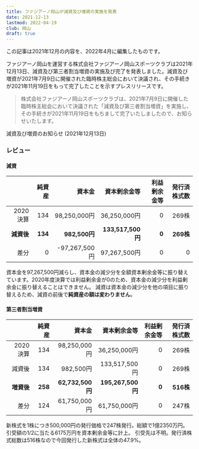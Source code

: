 ```yaml
---
title: ファジアーノ岡山が減資及び増資の実施を発表
date: 2021-12-13
lastmod: 2022-04-19
club: 岡山
draft: true
---
```


<Alert severity="warning">
  この記事は2021年12月の内容を、2022年4月に編集したものです。
</Alert>

ファジアーノ岡山を運営する株式会社ファジアーノ岡山スポーツクラブは2021年12月13日、減資及び第三者割当増資の実施及び完了を発表しました。減資及び増資が2021年7月9日に開催された臨時株主総会において決議され、その手続きが2021年11月19日をもって完了したことを示すプレスリリースです。

> 株式会社ファジアーノ岡山スポーツクラブは、2021年7月9日に開催した臨時株主総会において決議された「減資及び第三者割当増資」を実施し、その手続きが2021年11月19日をもちまして完了いたしましたので、お知らせいたします。

<PanelLink to="https://www.fagiano-okayama.com/news/p1473057137.html">
  減資及び増資のお知らせ (2021年12月13日)
</PanelLink>

### レビュー

#### 減資

|             |   純資産 |          資本金 |        資本剰余金等 | 利益剰余金等 |  発行済株式数 |
|------------:|--------:|---------------:|------------------:|-----------:|------------:|
|   2020決算   |   134   | 98,250,000円   |    36,250,000円   |        0   |      269株   |
|   **減資後** | **134** |  **982,500円** | **133,517,500円** |      **0** |    **269株** |
|       差分   |     0   | <Diff>-97,267,500円</Diff> | <Diff>97,267,500円</Diff> | 0 | 0 |

資本金を97,267,500円減らし、資本金の減少分を全額資本剰余金等に振り替えています。2020年度決算では利益剰余金が0のため、資本金の減少分を利益剰余金に振り替えることはできません。
減資は資本金の減少分を他の項目に振り替えるため、減資の前後で**純資産の額は変わりません**。

#### 第三者割当増資

|             |   純資産 |             資本金 |        資本剰余金等 | 利益剰余金等 |  発行済株式数 |
|------------:|--------:|------------------:|------------------:|-----------:|------------:|
|     2020決算 |   134   |    98,250,000円   |    36,250,000円   |        0   |      269株   |
|     減資後   |   134   |       982,500円   |   133,517,500円   |        0   |      269株   |
|   **増資後** | **258** |  **62,732,500円** | **195,267,500円** |      **0** |    **516株** |
|         差分 | <Diff>124</Diff> | <Diff>61,750,000円</Diff> | <Diff>61,750,000円</Diff> | 0 | <Diff>247株</Diff> |

新株式を1株につき500,000円の発行価格で247株発行。総額で1億2350万円。引受額の1/2に当たる6175万円を資本剰余金等に計上。
引受先は不明。発行済株式総数は516株なので今回発行した新株式は全体の47.9%。
